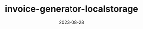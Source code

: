 ---
title: invoice-generator-localstorage
date: 2023-08-28
description: Invoice Generator with Localstorage
repo: https://github.com/jagmitg/invoice-generator-localstorage
tags: JavaScript, HTML, SCSS
---